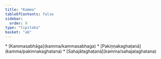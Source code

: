 ```yaml
---
title: "Kamma"
tableOfContents: false
sidebar:
  order: 9
type: "tipitaka"
basket: "ab"
---
```



<DynamicBreadcrumb />



<TableOfContents>
* [Kammasabhāga](kamma/kammasabhaga)
* [Pakiṇṇakaghaṭanā](kamma/pakinnakaghatana)
* [Sahajātaghaṭanā](kamma/sahajataghatana)
</TableOfContents>